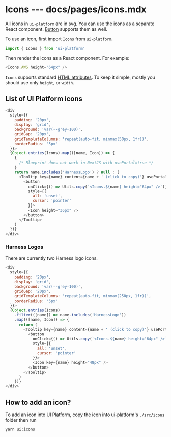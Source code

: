 # Icons --- docs/pages/icons.mdx

All icons in `ui-platform` are in svg. You can use the icons as a separate React component. [Button](/button) supports them as well.

To use an icon, first import `Icons` from `ui-platform`.

```js
import { Icons } from 'ui-platform'
```

Then render the icons as a React component. For example:

```js live=true
<Icons.AWS height="64px" />
```

`Icons` supports standard [HTML attributes](https://developer.mozilla.org/en-US/docs/Web/HTML/Attributes). To keep it simple, mostly you should use only `height`, or `width`.

## List of UI Platform icons

```js render=true
<div
  style={{
    padding: '20px',
    display: 'grid',
    background: 'var(--grey-100)',
    gridGap: '20px',
    gridTemplateColumns: 'repeat(auto-fit, minmax(50px, 1fr))',
    borderRadius: '5px'
  }}>
  {Object.entries(Icons).map(([name, Icon]) => {
    {
      /* Blueprint does not work in NextJS with usePortal=true */
    }
    return name.includes('HarnessLogo') ? null : (
      <Tooltip key={name} content={name + ' (click to copy)'} usePortal={false}>
        <button
          onClick={() => Utils.copy(`<Icons.${name} height="64px" />`)}
          style={{
            all: 'unset',
            cursor: 'pointer'
          }}>
          <Icon height="36px" />
        </button>
      </Tooltip>
    )
  })}
</div>
```

### Harness Logos

There are currently two Harness logo icons.

```js render=true
<div
  style={{
    padding: '20px',
    display: 'grid',
    background: 'var(--grey-100)',
    gridGap: '20px',
    gridTemplateColumns: 'repeat(auto-fit, minmax(250px, 1fr))',
    borderRadius: '5px'
  }}>
  {Object.entries(Icons)
    .filter(([name]) => name.includes('HarnessLogo'))
    .map(([name, Icon]) => {
      return (
        <Tooltip key={name} content={name + ' (click to copy)'} usePortal={false}>
          <button
            onClick={() => Utils.copy(`<Icons.${name} height="64px" />`)}
            style={{
              all: 'unset',
              cursor: 'pointer'
            }}>
            <Icon key={name} height="48px" />
          </button>
        </Tooltip>
      )
    })}
</div>
```

## How to add an icon?

To add an icon into UI Platform, copy the icon into ui-platform's `./src/icons` folder then run

```
yarn ui:icons
```
